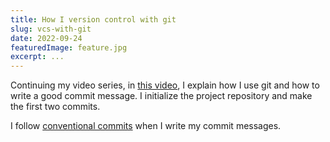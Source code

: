 ```yaml
---
title: How I version control with git
slug: vcs-with-git
date: 2022-09-24
featuredImage: feature.jpg
excerpt: ...
---
```



Continuing my video series, in [this video](https://www.youtube.com/watch?v=TFhbv6gw2Wo), I explain how I use git and how to write a good commit message. I
initialize the project repository and make the first two commits.

I follow [conventional commits](https://www.conventionalcommits.org) when I write my commit messages.
